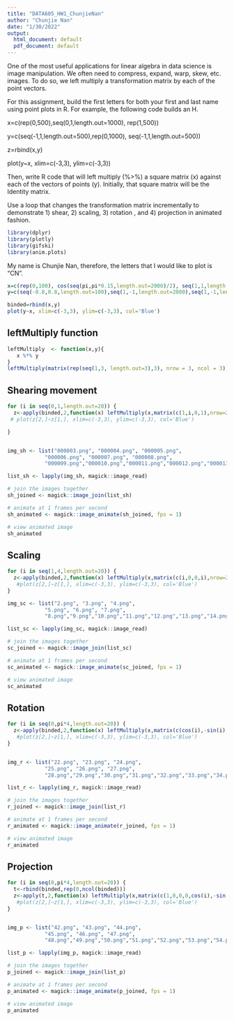 ```yaml
---
title: "DATA605_HW1_ChunjieNan"
author: "Chunjie Nan"
date: "1/30/2022"
output:
  html_document: default
  pdf_document: default
---
```


One of the most useful applications for linear algebra in data science is image manipulation.  We often need to compress, expand, warp, skew, etc. images.  To do so, we left multiply a transformation matrix by each of the point vectors.  

For this assignment, build the first letters for both your first and last name using point plots in R.  For example, the following code builds an H.

x=c(rep(0,500),seq(0,1,length.out=1000), rep(1,500))

y=c(seq(-1,1,length.out=500),rep(0,1000), seq(-1,1,length.out=500))

z=rbind(x,y)

plot(y~x, xlim=c(-3,3), ylim=c(-3,3))

Then, write R code that will left multiply (%>%) a square matrix (x) against each of the vectors of points (y). Initially, that square matrix will be the Identity matrix.  

Use a loop that changes the transformation matrix incrementally to demonstrate 1) shear, 2) scaling, 3)  rotation , and 4) projection in animated fashion.  


```r
library(dplyr)
library(plotly)
library(gifski)
library(anim.plots)
```


My name is Chunjie Nan, therefore, the letters that I would like to plot is "CN". 

```r
x=c(rep(0,100), cos(seq(pi,pi*0.15,length.out=2000)/2), seq(1,1,length.out=100), sin(seq(pi*0.01,pi*-1,length.out=2000))/1.6-0.5)
y=c(seq(-0.8,0.8,length.out=100),seq(1,-1,length.out=2000),seq(1,-1,length.out=100), seq(-0.8,1,length.out=2000))

binded=rbind(x,y)
plot(y~x, xlim=c(-3,3), ylim=c(-3,3), col='Blue')
```


## leftMultiply function

```r
leftMultiply  <- function(x,y){
   x %*% y
}
leftMultiply(matrix(rep(seq(1,3, length.out=3),3), nrow = 3, ncol = 3),diag(3))

```

## Shearing movement

```r

for (i in seq(0,1,length.out=20)) {
  z<-apply(binded,2,function(x) leftMultiply(x,matrix(c(1,i,0,1),nrow=2,ncol=2)))
 # plot(z[2,]~z[1,], xlim=c(-3,3), ylim=c(-3,3), col='Blue')

}


img_sh <- list("000003.png", "000004.png", "000005.png",
            "000006.png", "000007.png", "000008.png", 
            "000009.png","000010.png","000011.png","000012.png","000013.png","000014.png","000015.png","000017.png","00000a.png","00000b.png","00000c.png","00000d.png","00000e.png","00000f.png")

list_sh <- lapply(img_sh, magick::image_read)

# join the images together
sh_joined <- magick::image_join(list_sh)

# animate at 1 frames per second
sh_animated <- magick::image_animate(sh_joined, fps = 1)

# view animated image
sh_animated

```







## Scaling

```r
for (i in seq(1,4,length.out=20)) {
  z<-apply(binded,2,function(x) leftMultiply(x,matrix(c(i,0,0,i),nrow=2,ncol=2)))
   #plot(z[2,]~z[1,], xlim=c(-3,3), ylim=c(-3,3), col='Blue')
}

img_sc <- list("2.png", "3.png", "4.png",
            "5.png", "6.png", "7.png", 
            "8.png","9.png","10.png","11.png","12.png","13.png","14.png","15.png","16.png","17.png","18.png","19.png","20.png","21.png")

list_sc <- lapply(img_sc, magick::image_read)

# join the images together
sc_joined <- magick::image_join(list_sc)

# animate at 1 frames per second
sc_animated <- magick::image_animate(sc_joined, fps = 1)

# view animated image
sc_animated
```



## Rotation

```r
for (i in seq(0,pi*4,length.out=20)) {
  z<-apply(binded,2,function(x) leftMultiply(x,matrix(c(cos(i),-sin(i),sin(i),cos(i)),nrow=2,ncol=2)))
   #plot(z[2,]~z[1,], xlim=c(-3,3), ylim=c(-3,3), col='Blue')
}


img_r <- list("22.png", "23.png", "24.png",
            "25.png", "26.png", "27.png", 
            "28.png","29.png","30.png","31.png","32.png","33.png","34.png","35.png","36.png","37.png","38.png","39.png","40.png","41.png")

list_r <- lapply(img_r, magick::image_read)

# join the images together
r_joined <- magick::image_join(list_r)

# animate at 1 frames per second
r_animated <- magick::image_animate(r_joined, fps = 1)

# view animated image
r_animated

```



## Projection

```r
for (i in seq(0,pi*4,length.out=20)) {
  t<-rbind(binded,rep(0,ncol(binded)))
  z<-apply(t,2,function(x) leftMultiply(x,matrix(c(1,0,0,0,cos(i),-sin(i),0,sin(i),cos(i)),nrow=3,ncol=3)))
   #plot(z[2,]~z[1,], xlim=c(-3,3), ylim=c(-3,3), col='Blue')
}


img_p <- list("42.png", "43.png", "44.png",
            "45.png", "46.png", "47.png", 
            "48.png","49.png","50.png","51.png","52.png","53.png","54.png","55.png","56.png","57.png","58.png","59.png","60.png","61.png")

list_p <- lapply(img_p, magick::image_read)

# join the images together
p_joined <- magick::image_join(list_p)

# animate at 1 frames per second
p_animated <- magick::image_animate(p_joined, fps = 1)

# view animated image
p_animated
```